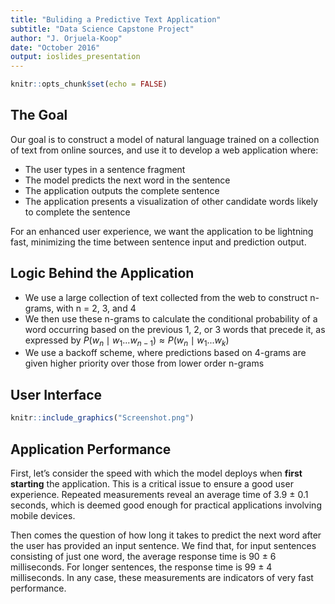 ```yaml
---
title: "Buliding a Predictive Text Application"
subtitle: "Data Science Capstone Project"
author: "J. Orjuela-Koop"
date: "October 2016"
output: ioslides_presentation
---
```


```r
knitr::opts_chunk$set(echo = FALSE)
```

## The Goal

Our goal is to construct a model of natural language trained on a collection of text from online sources, and use it to develop a web application where:

- The user types in a sentence fragment
- The model predicts the next word in the sentence
- The application outputs the complete sentence
- The application presents a visualization of other candidate words likely to complete the sentence

For an enhanced user experience, we want the application to be lightning fast, minimizing the time between sentence input and prediction output.

## Logic Behind the Application

- We use a large collection of text collected from the web to construct n-grams, with n = 2, 3, and 4
- We then use these n-grams to calculate the conditional probability of a word occurring based on the previous 1, 2, or 3 words that precede it, as expressed by $P(w_{n}\mid w_{1}...w_{n-1}) \approx P(w_{n}\mid w_{1}...w_{k})$
- We use a backoff scheme, where predictions based on 4-grams are given higher priority over those from lower order n-grams

## User Interface

```r
knitr::include_graphics("Screenshot.png")
```

## Application Performance

First, let's consider the speed with which the model deploys when **first starting** the application. This is a critical issue to ensure a good user experience. Repeated measurements reveal an average time of 3.9 $\pm$ 0.1 seconds, which is deemed good enough for practical applications involving mobile devices.

Then comes the question of how long it takes to predict the next word after the user has provided an input sentence. We find that, for input sentences consisting of just one word, the average response time is 90 $\pm$ 6 milliseconds. For longer sentences, the response time is 99 $\pm$ 4 milliseconds. In any case, these measurements are indicators of very fast performance.